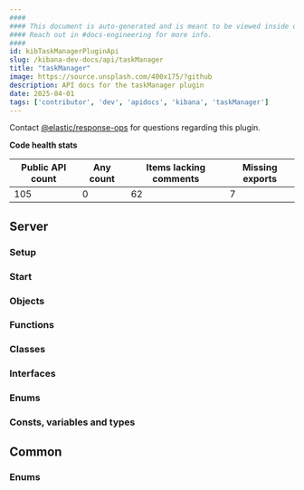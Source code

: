 ```yaml
---
####
#### This document is auto-generated and is meant to be viewed inside our experimental, new docs system.
#### Reach out in #docs-engineering for more info.
####
id: kibTaskManagerPluginApi
slug: /kibana-dev-docs/api/taskManager
title: "taskManager"
image: https://source.unsplash.com/400x175/?github
description: API docs for the taskManager plugin
date: 2025-04-01
tags: ['contributor', 'dev', 'apidocs', 'kibana', 'taskManager']
---
```




Contact [@elastic/response-ops](https://github.com/orgs/elastic/teams/response-ops) for questions regarding this plugin.

**Code health stats**

| Public API count  | Any count | Items lacking comments | Missing exports |
|-------------------|-----------|------------------------|-----------------|
| 105 | 0 | 62 | 7 |

## Server

### Setup
<DocDefinitionList data={[taskManagerObj.server.setup]}/>

### Start
<DocDefinitionList data={[taskManagerObj.server.start]}/>

### Objects
<DocDefinitionList data={taskManagerObj.server.objects}/>

### Functions
<DocDefinitionList data={taskManagerObj.server.functions}/>

### Classes
<DocDefinitionList data={taskManagerObj.server.classes}/>

### Interfaces
<DocDefinitionList data={taskManagerObj.server.interfaces}/>

### Enums
<DocDefinitionList data={taskManagerObj.server.enums}/>

### Consts, variables and types
<DocDefinitionList data={taskManagerObj.server.misc}/>

## Common

### Enums
<DocDefinitionList data={taskManagerObj.common.enums}/>

